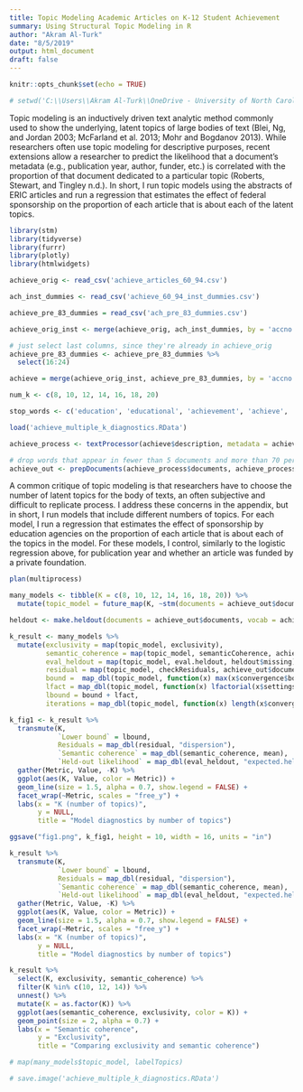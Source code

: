 ```yaml
---
title: Topic Modeling Academic Articles on K-12 Student Achievement
summary: Using Structural Topic Modeling in R
author: "Akram Al-Turk"
date: "8/5/2019"
output: html_document
draft: false
---
```


```r
knitr::opts_chunk$set(echo = TRUE)
```

```r
# setwd('C:\\Users\\Akram Al-Turk\\OneDrive - University of North Carolina at Chapel Hill\\Research\\Dissertation')
```

Topic modeling is an inductively driven text analytic method commonly used to show the underlying, latent topics of large bodies of text (Blei, Ng, and Jordan 2003; McFarland et al. 2013; Mohr and Bogdanov 2013). While researchers often use topic modeling for descriptive purposes, recent extensions allow a researcher to predict the likelihood that a document’s metadata (e.g., publication year, author, funder, etc.) is correlated with the proportion of that document dedicated to a particular topic (Roberts, Stewart, and Tingley n.d.). In short, I run topic models using the abstracts of ERIC articles and run a regression that estimates the effect of federal sponsorship on the proportion of each article that is about each of the latent topics.

```r
library(stm)
library(tidyverse)
library(furrr)
library(plotly)
library(htmlwidgets)
```

```r
achieve_orig <- read_csv('achieve_articles_60_94.csv')

ach_inst_dummies <- read_csv('achieve_60_94_inst_dummies.csv')

achieve_pre_83_dummies = read_csv('ach_pre_83_dummies.csv')

achieve_orig_inst <- merge(achieve_orig, ach_inst_dummies, by = 'accno')

# just select last columns, since they're already in achieve_orig
achieve_pre_83_dummies <- achieve_pre_83_dummies %>% 
  select(16:24)

achieve = merge(achieve_orig_inst, achieve_pre_83_dummies, by = 'accno')
```

```r
num_k <- c(8, 10, 12, 14, 16, 18, 20)

stop_words <- c('education', 'educational', 'achievement', 'achieve', 'quot', 'author', 'authors', 'review', 'study', 'academic', 'studies', 'research', 'paper', 'document', 'report', 'use', 'can', 'may', 'documents', 'will', 'must')
```

```r
load('achieve_multiple_k_diagnostics.RData')
```

```r
achieve_process <- textProcessor(achieve$description, metadata = achieve, onlycharacter = TRUE, stem = FALSE, customstopwords = stop_words)

# drop words that appear in fewer than 5 documents and more than 70 percent of documents (lower.thresh default is fewer than 2)
achieve_out <- prepDocuments(achieve_process$documents, achieve_process$vocab, achieve_process$meta, lower.thresh = 4, upper.thresh = floor(nrow(achieve)*.7))
```

A common critique of topic modeling is that researchers have to choose the number of latent topics for the body of texts, an often subjective and difficult to replicate process. I address these concerns in the appendix, but in short, I run models that include different numbers of topics. For each model, I run a regression that estimates the effect of sponsorship by education agencies on the proportion of each article that is about each of the topics in the model. For these models, I control, similarly to the logistic regression above, for publication year and whether an article was funded by a private foundation.

```r
plan(multiprocess)

many_models <- tibble(K = c(8, 10, 12, 14, 16, 18, 20)) %>%
  mutate(topic_model = future_map(K, ~stm(documents = achieve_out$documents, vocab = achieve_out$vocab, data = achieve_out$meta, K = ., prevalence = ~ s(pub_year) + sponsor_dummy, max.em.its = 75, seed = 1234, verbose = TRUE)))
```

```r
heldout <- make.heldout(documents = achieve_out$documents, vocab = achieve_out$vocab)

k_result <- many_models %>%
  mutate(exclusivity = map(topic_model, exclusivity),
         semantic_coherence = map(topic_model, semanticCoherence, achieve_out$documents),
         eval_heldout = map(topic_model, eval.heldout, heldout$missing),
         residual = map(topic_model, checkResiduals, achieve_out$documents),
         bound =  map_dbl(topic_model, function(x) max(x$convergence$bound)),
         lfact = map_dbl(topic_model, function(x) lfactorial(x$settings$dim$K)),
         lbound = bound + lfact,
         iterations = map_dbl(topic_model, function(x) length(x$convergence$bound)))

k_fig1 <- k_result %>%
  transmute(K,
            `Lower bound` = lbound,
            Residuals = map_dbl(residual, "dispersion"),
            `Semantic coherence` = map_dbl(semantic_coherence, mean),
            `Held-out likelihood` = map_dbl(eval_heldout, "expected.heldout")) %>%
  gather(Metric, Value, -K) %>%
  ggplot(aes(K, Value, color = Metric)) +
  geom_line(size = 1.5, alpha = 0.7, show.legend = FALSE) +
  facet_wrap(~Metric, scales = "free_y") +
  labs(x = "K (number of topics)",
       y = NULL,
       title = "Model diagnostics by number of topics")

ggsave("fig1.png", k_fig1, height = 10, width = 16, units = "in")
```

```r
k_result %>%
  transmute(K,
            `Lower bound` = lbound,
            Residuals = map_dbl(residual, "dispersion"),
            `Semantic coherence` = map_dbl(semantic_coherence, mean),
            `Held-out likelihood` = map_dbl(eval_heldout, "expected.heldout")) %>%
  gather(Metric, Value, -K) %>%
  ggplot(aes(K, Value, color = Metric)) +
  geom_line(size = 1.5, alpha = 0.7, show.legend = FALSE) +
  facet_wrap(~Metric, scales = "free_y") +
  labs(x = "K (number of topics)",
       y = NULL,
       title = "Model diagnostics by number of topics")
```

```r
k_result %>%
  select(K, exclusivity, semantic_coherence) %>%
  filter(K %in% c(10, 12, 14)) %>%
  unnest() %>%
  mutate(K = as.factor(K)) %>%
  ggplot(aes(semantic_coherence, exclusivity, color = K)) +
  geom_point(size = 2, alpha = 0.7) +
  labs(x = "Semantic coherence",
       y = "Exclusivity",
       title = "Comparing exclusivity and semantic coherence")
```

```r
# map(many_models$topic_model, labelTopics)
```

```r
# save.image('achieve_multiple_k_diagnostics.RData')
```